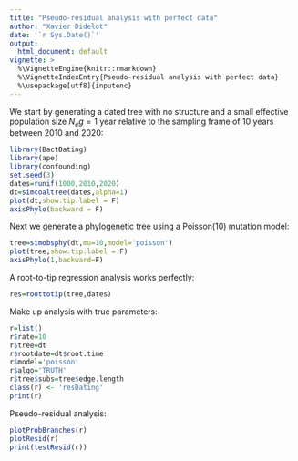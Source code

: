 ```yaml
---
title: "Pseudo-residual analysis with perfect data"
author: "Xavier Didelot"
date: '`r Sys.Date()`'
output:
  html_document: default
vignette: >
  %\VignetteEngine{knitr::rmarkdown}
  %\VignetteIndexEntry{Pseudo-residual analysis with perfect data}
  %\usepackage[utf8]{inputenc}
---
```


We start by generating a dated tree with no structure and a small effective population size 
$N_e g=1$ year relative to the sampling frame of 10 years between 2010 and 2020:

```r
library(BactDating)
library(ape)
library(confounding)
set.seed(3)
dates=runif(1000,2010,2020)
dt=simcoaltree(dates,alpha=1)
plot(dt,show.tip.label = F)
axisPhylo(backward = F)
```

Next we generate a phylogenetic tree using a Poisson(10) mutation model:
```r
tree=simobsphy(dt,mu=10,model='poisson')
plot(tree,show.tip.label = F)
axisPhylo(1,backward=F)
```

A root-to-tip regression analysis works perfectly:

```r
res=roottotip(tree,dates)
```

Make up analysis with true parameters:
```r
r=list()
r$rate=10
r$tree=dt
r$rootdate=dt$root.time
r$model='poisson'
r$algo='TRUTH'
r$tree$subs=tree$edge.length
class(r) <- 'resDating'
print(r)
```

Pseudo-residual analysis:
```r
plotProbBranches(r)
plotResid(r)
print(testResid(r))
```

